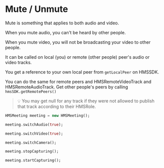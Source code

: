# Mute / Unmute

Mute is something that applies to both audio and video.

When you mute audio, you can't be heard by other people.

When you mute video, you will not be broadcasting your video to other people.

It can be called on local (you) or remote (other people) peer's audio or video tracks.

You get a reference to your own local peer from `getLocalPeer` on HMSSDK.

You can do the same for remote peers and HMSRemoteVideoTrack and HMSRemoteAudioTrack. Get other people's peers by calling `hmsSDK.getRemotePeers()`

> 💡 You may get null for any track if they were not allowed to publish that track according to their HMSRole.


```dart
HMSMeeting meeting = new HMSMeeting();

meeting.switchAudio(true);

meeting.switchVideo(true);

meeting.switchCamera();

meeting.stopCapturing();

meeting.startCapturing();
````
 
